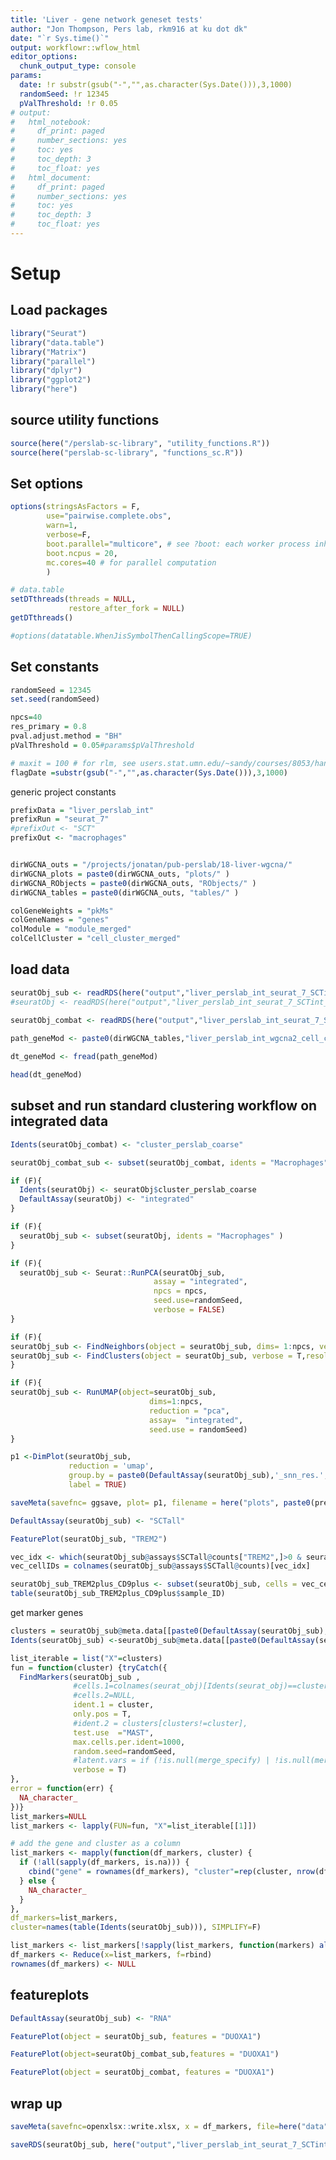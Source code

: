 ```yaml
---
title: 'Liver - gene network geneset tests'
author: "Jon Thompson, Pers lab, rkm916 at ku dot dk"
date: "`r Sys.time()`" 
output: workflowr::wflow_html
editor_options:
  chunk_output_type: console
params: 
  date: !r substr(gsub("-","",as.character(Sys.Date())),3,1000)
  randomSeed: !r 12345
  pValThreshold: !r 0.05
# output:
#   html_notebook:
#     df_print: paged
#     number_sections: yes
#     toc: yes
#     toc_depth: 3
#     toc_float: yes
#   html_document:
#     df_print: paged
#     number_sections: yes
#     toc: yes
#     toc_depth: 3
#     toc_float: yes
---
```


# Setup

## Load packages

```r

library("Seurat")
library("data.table")
library("Matrix")
library("parallel")
library("dplyr")
library("ggplot2")
library("here")

```

## source utility functions

```r
source(here("/perslab-sc-library", "utility_functions.R"))
source(here("perslab-sc-library", "functions_sc.R"))
```

## Set options

```r
options(stringsAsFactors = F, 
        use="pairwise.complete.obs", 
        warn=1, 
        verbose=F,
        boot.parallel="multicore", # see ?boot: each worker process inherits the environment of the current session, including the workspace and the loaded namespaces and attached packages (but not the random number seed: see below). 
        boot.ncpus = 20,
        mc.cores=40 # for parallel computation
        ) 

# data.table
setDTthreads(threads = NULL, 
             restore_after_fork = NULL)
getDTthreads()

#options(datatable.WhenJisSymbolThenCallingScope=TRUE)
```

## Set constants

```r
randomSeed = 12345
set.seed(randomSeed)

npcs=40
res_primary = 0.8
pval.adjust.method = "BH"
pValThreshold = 0.05#params$pValThreshold

# maxit = 100 # for rlm, see users.stat.umn.edu/~sandy/courses/8053/handouts/robust.pdf
flagDate =substr(gsub("-","",as.character(Sys.Date())),3,1000)

```


generic project constants 

```r

prefixData = "liver_perslab_int"
prefixRun = "seurat_7"
#prefixOut <- "SCT"
prefixOut <- "macrophages"


dirWGCNA_outs = "/projects/jonatan/pub-perslab/18-liver-wgcna/"
dirWGCNA_plots = paste0(dirWGCNA_outs, "plots/" )
dirWGCNA_RObjects = paste0(dirWGCNA_outs, "RObjects/" )
dirWGCNA_tables = paste0(dirWGCNA_outs, "tables/" )

colGeneWeights = "pkMs"
colGeneNames = "genes"
colModule = "module_merged"
colCellCluster = "cell_cluster_merged"
```

## load data

```r
seuratObj_sub <- readRDS(here("output","liver_perslab_int_seurat_7_SCTint_perslab_labels_seuratObj_macroph.RDS.gz"))
#seuratObj <- readRDS(here("output","liver_perslab_int_seurat_7_SCTint_perslab_labels_seuratObj.RDS.gz"))
```

```r
seuratObj_combat <- readRDS(here("output","liver_perslab_int_seurat_7_SCTint_perslab_labels_seuratObj_combat.RDS.gz"))
```

```r
path_geneMod <- paste0(dirWGCNA_tables,"liver_perslab_int_wgcna2_cell_cluster_module_genes_subCellClusters_merged.csv.gz")
  
dt_geneMod <- fread(path_geneMod)

head(dt_geneMod)
```

## subset and run standard clustering workflow on integrated data


```r
Idents(seuratObj_combat) <- "cluster_perslab_coarse"
```

```r
seuratObj_combat_sub <- subset(seuratObj_combat, idents = "Macrophages")
```

```r
if (F){
  Idents(seuratObj) <- seuratObj$cluster_perslab_coarse
  DefaultAssay(seuratObj) <- "integrated"
}
```

```r
if (F){ 
  seuratObj_sub <- subset(seuratObj, idents = "Macrophages" )
}
```

```r
if (F){ 
  seuratObj_sub <- Seurat::RunPCA(seuratObj_sub, 
                                assay = "integrated",
                                npcs = npcs, 
                                seed.use=randomSeed,
                                verbose = FALSE)
}
```

```r
if (F){
seuratObj_sub <- FindNeighbors(object = seuratObj_sub, dims= 1:npcs, verbose = T)
seuratObj_sub <- FindClusters(object = seuratObj_sub, verbose = T,resolution =res_primary, random.seed = randomSeed)
}
```

```r
if (F){
seuratObj_sub <- RunUMAP(object=seuratObj_sub, 
                               dims=1:npcs, 
                               reduction = "pca",
                               assay=  "integrated", 
                               seed.use = randomSeed)
}
```

```r
p1 <-DimPlot(seuratObj_sub, 
             reduction = 'umap', 
             group.by = paste0(DefaultAssay(seuratObj_sub),'_snn_res.',res_primary),
             label = TRUE)

saveMeta(savefnc= ggsave, plot= p1, filename = here("plots", paste0(prefixData, "_", prefixRun, "_", prefixOut, "_UMAP_clust.pdf")), width = 20, height=12)
```

```r
DefaultAssay(seuratObj_sub) <- "SCTall"
```

```r
FeaturePlot(seuratObj_sub, "TREM2")
```

```r
vec_idx <- which(seuratObj_sub@assays$SCTall@counts["TREM2",]>0 & seuratObj_sub@assays$SCTall@counts["CD9",]>0)
vec_cellIDs = colnames(seuratObj_sub@assays$SCTall@counts)[vec_idx]
```

```r
seuratObj_sub_TREM2plus_CD9plus <- subset(seuratObj_sub, cells = vec_cellIDs)
table(seuratObj_sub_TREM2plus_CD9plus$sample_ID)
```

get marker genes

```r
clusters = seuratObj_sub@meta.data[[paste0(DefaultAssay(seuratObj_sub),"_snn_res.", res_primary)]] %>% table %>% names 
Idents(seuratObj_sub) <-seuratObj_sub@meta.data[[paste0(DefaultAssay(seuratObj_sub),"_snn_res.", res_primary)]]

list_iterable = list("X"=clusters)
fun = function(cluster) {tryCatch({
  FindMarkers(seuratObj_sub ,  
              #cells.1=colnames(seurat_obj)[Idents(seurat_obj)==cluster],
              #cells.2=NULL,
              ident.1 = cluster,
              only.pos = T,
              #ident.2 = clusters[clusters!=cluster],
              test.use  ="MAST",
              max.cells.per.ident=1000,
              random.seed=randomSeed,
              #latent.vars = if (!is.null(merge_specify) | !is.null(merge_group_IDs)) "sample_ID" else NULL,
              verbose = T)
}, 
error = function(err) {
  NA_character_
})}
list_markers=NULL
list_markers <- lapply(FUN=fun, "X"=list_iterable[[1]])

# add the gene and cluster as a column
list_markers <- mapply(function(df_markers, cluster) {
  if (!all(sapply(df_markers, is.na))) {
    cbind("gene" = rownames(df_markers), "cluster"=rep(cluster, nrow(df_markers)), df_markers)
  } else {
    NA_character_
  }
},
df_markers=list_markers, 
cluster=names(table(Idents(seuratObj_sub))), SIMPLIFY=F)

list_markers <- list_markers[!sapply(list_markers, function(markers) all(is.na(markers)))]
df_markers <- Reduce(x=list_markers, f=rbind)
rownames(df_markers) <- NULL
```

## featureplots 

```r
DefaultAssay(seuratObj_sub) <- "RNA"
```

```r
FeaturePlot(object = seuratObj_sub, features = "DUOXA1")
```

```r
FeaturePlot(object=seuratObj_combat_sub,features = "DUOXA1")
```

```r
FeaturePlot(object = seuratObj_combat, features = "DUOXA1")
```




## wrap up

```r
saveMeta(savefnc=openxlsx::write.xlsx, x = df_markers, file=here("data", paste0(prefixData, "_", prefixRun, "_", prefixOut, "_clustermarkers.xlsx")))
```

```r
saveRDS(seuratObj_sub, here("output","liver_perslab_int_seurat_7_SCTint_perslab_labels_seuratObj_macroph.RDS.gz"))
```

